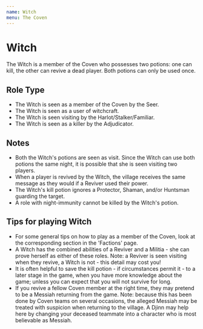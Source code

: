 ```yaml
---
name: Witch
menu: The Coven
---
```


# Witch

The Witch is a member of the Coven who possesses two potions: one can
kill, the other can revive a dead player. Both potions can only be used
once.

## Role Type

  - The Witch is seen as a member of the Coven by the Seer.
  - The Witch is seen as a user of witchcraft.
  - The Witch is seen visiting by the Harlot/Stalker/Familiar.
  - The Witch is seen as a killer by the Adjudicator.

## Notes

  - Both the Witch's potions are seen as visit. Since the Witch can use
    both potions the same night, it is possible that she is seen
    visiting two players.
  - When a player is revived by the Witch, the village receives the same
    message as they would if a Reviver used their power.
  - The Witch's kill potion ignores a Protector, Shaman, and/or Huntsman
    guarding the target.
  - A role with night-immunity cannot be killed by the Witch's potion.

## Tips for playing Witch

  - For some general tips on how to play as a member of the Coven, look
    at the corresponding section in the 'Factions' page.
  - A Witch has the combined abilities of a Reviver and a Militia - she
    can prove herself as either of these roles. Note: a Reviver is seen
    visiting when they revive, a Witch is not - this detail may cost
    you\!
  - It is often helpful to save the kill potion - if circumstances
    permit it - to a later stage in the game, when you have more
    knowledge about the game; unless you can expect that you will not
    survive for long.
  - If you revive a fellow Coven member at the right time, they may
    pretend to be a Messiah returning from the game. Note: because this
    has been done by Coven teams on several occasions, the alleged
    Messiah may be treated with suspicion when returning to the village.
    A Djinn may help here by changing your deceased teammate into a
    character who is most believable as Messiah.
